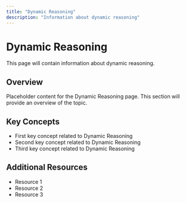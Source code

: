 ```yaml
---
title: "Dynamic Reasoning"
description: "Information about dynamic reasoning"
---
```


# Dynamic Reasoning

This page will contain information about dynamic reasoning.

## Overview

Placeholder content for the Dynamic Reasoning page. This section will provide an overview of the topic.

## Key Concepts

- First key concept related to Dynamic Reasoning
- Second key concept related to Dynamic Reasoning
- Third key concept related to Dynamic Reasoning

## Additional Resources

- Resource 1
- Resource 2
- Resource 3
